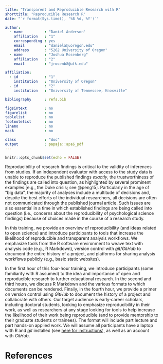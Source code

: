```yaml
---
title: "Transparent and Reproducible Research with R"
shorttitle: "Reproducible Research R"
date: "`r format(Sys.time(), '%B %d, %Y')`"

author: 
  - name          : "Daniel Anderson"
    affiliation   : "1"
    corresponding : yes
    email         : "daniela@uoregon.edu"
    address       : "5262 University of Oregon"
  - name          : "Joshua Rosenberg"
    affiliation   : "2"
    email         : "jrosenb8@utk.edu"

affiliation:
  - id            : "1"
    institution   : "University of Oregon"
  - id            : "2"
    institution   : "University of Tennessee, Knoxville"

bibliography      : refs.bib

figsintext        : no
figurelist        : no
tablelist         : no
footnotelist      : no
lineno            : no
mask              : no

class             : "doc"
output            : papaja::apa6_pdf
---
```


```r
knitr::opts_chunk$set(echo = FALSE)
```

Reproducibility of research findings is critical to the validity of inferences
from studies. If an independent evaluator with access to the study data is
unable to reproduce the published findings *exactly*, the trustworthiness of
the findings are called into question, as highlighted by several prominent
examples [e.g., the Duke crisis; see @peng15]. Particularly in the age of "big
data", the majority of analyses include a multitude of decisions and, despite
the best efforts of the individual researchers, all decisions are often not
communicated through the published journal article. Such issues are also
essential in a time in which established findings are being called into question
(i.e., concerns about the reproducibility of psychological science findings)
because of choices made in the course of a research study.

In this training, we provide an overview of reproducibility (and ideas
related to open science) and introduce participants to tools that increase the
likelihood of reproducible and transparent analysis workflows. We emphasize
tools from the R software environment to weave text with analysis code (e.g., R
Markdown), version control with *git*/*GitHub* to document the entire history
of a project, and platforms for sharing analysis workflows publicly (e.g., basic
static websites).

In the first hour of this four-hour training, we introduce participants (some
familiarity with R assumed) to the idea and importance of open and reproducible
research to further educational research. In the second and third hours, we
discuss R Markdown and the various formats to which documents can be rendered.
Finally, in the fourth hour, we provide a primer on version control using
*GitHub* to document the history of a project and collaborate with others.
Our target audience is early-career scholars, including doctoral students,
looking to emphasize reproducibility in their work, as well as researchers at
any stage looking for tools to help increase the likelihood of their work being
reproducible (and to provide mentorship to their graduate students or trainees).
The format will include part lecture and part hands-on applied work. We will
assume all participants have a laptop with R and *git* installed (see [here for instructions](http://happygitwithr.com/install-git.html)), as well as an
account with *GitHub*.

\newpage
# References